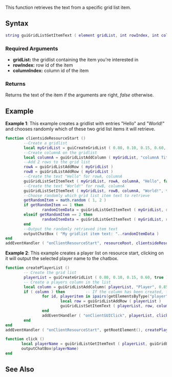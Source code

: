 {{Client function}}

This function retrieves the text from a specific grid list item.

==Syntax== 
<syntaxhighlight lang="lua">
string guiGridListGetItemText ( element gridList, int rowIndex, int columnIndex )
</syntaxhighlight> 

===Required Arguments=== 
*'''gridList:''' the gridlist containing the item you're interested in
*'''rowIndex:''' row id of the item
*'''columnIndex:''' column id of the item

===Returns===
Returns the text of the item if the arguments are right, ''false'' otherwise.

==Example== 
'''Example 1''': This example creates a gridlist with entries "Hello" and "World!" and chooses randomly which of these two grid list items it will retrieve.
<syntaxhighlight lang="lua">function clientsideResourceStart ()
        --Create a gridlist
    	local myGridList = guiCreateGridList ( 0.80, 0.10, 0.15, 0.60, true ) 
    	--Create columnA on the gridlist
		local columnA = guiGridListAddColumn ( myGridList, "columnA Title", 0.85 ) 
    	--Add 2 rows to the grid list
		rowA = guiGridListAddRow ( myGridList )
    	rowB = guiGridListAddRow ( myGridList )
        --Create the text "Hello" for rowA, columnA
		guiGridListSetItemText ( myGridList, rowA, columnA, "Hello", false, false )   	
    	--Create the text "World!" for rowB, columnA
		guiGridListSetItemText ( myGridList, rowB, columnA, "World!", false, false )
    	--Choose randomly which grid list item text to retrieve
        getRandomItem = math.random ( 1, 2 )       
		if getRandomItem == 1 then 
                randomItemData = guiGridListGetItemText ( myGridList, rowA, columnA )
        elseif getRandomItem == 2 then
                randomItemData = guiGridListGetItemText ( myGridList, rowB, columnA )
        end
        --Output the randomly retrieved item text
        outputChatBox ( "My gridlist item text: "..randomItemData ) 
end
addEventHandler ( "onClientResourceStart", resourceRoot, clientsideResourceStart )</syntaxhighlight>

'''Example 2''': This example creates a player list on resource start, clicking on it will output the selected player name to the chatbox.
<syntaxhighlight lang="lua">
function createPlayerList ()
        -- Create the grid list
        playerList = guiCreateGridList ( 0.80, 0.10, 0.15, 0.60, true )
        -- Create a players column in the list
        local column = guiGridListAddColumn( playerList, "Player", 0.85 )
        if ( column ) then         -- If the column has been created, fill it with players
                for id, playeritem in ipairs(getElementsByType("player")) do
                        local row = guiGridListAddRow ( playerList )
                        guiGridListSetItemText ( playerList, row, column, getPlayerName ( playeritem ), false, false )
                end
                addEventHandler ( "onClientGUIClick", playerList, click )
        end
end
addEventHandler ( "onClientResourceStart", getRootElement(), createPlayerList )

function click () 
       local playerName = guiGridListGetItemText ( playerList, guiGridListGetSelectedItem ( playerList ), 1 )
       outputChatBox(playerName)
end
</syntaxhighlight>

==See Also==
{{GUI functions}}